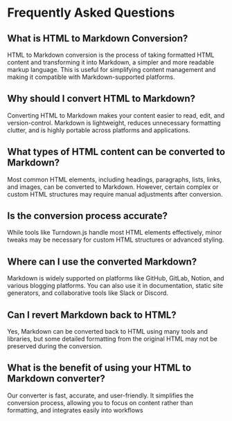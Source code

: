 # Frequently Asked Questions
## What is HTML to Markdown Conversion?
HTML to Markdown conversion is the process of taking formatted HTML content and transforming it into Markdown, a simpler and more readable markup language. This is useful for simplifying content management and making it compatible with Markdown-supported platforms.

## Why should I convert HTML to Markdown?
Converting HTML to Markdown makes your content easier to read, edit, and version-control. Markdown is lightweight, reduces unnecessary formatting clutter, and is highly portable across platforms and applications.

## What types of HTML content can be converted to Markdown?
Most common HTML elements, including headings, paragraphs, lists, links, and images, can be converted to Markdown. However, certain complex or custom HTML structures may require manual adjustments after conversion.

## Is the conversion process accurate?
While tools like Turndown.js handle most HTML elements effectively, minor tweaks may be necessary for custom HTML structures or advanced styling.

## Where can I use the converted Markdown?
Markdown is widely supported on platforms like GitHub, GitLab, Notion, and various blogging platforms. You can also use it in documentation, static site generators, and collaborative tools like Slack or Discord.

## Can I revert Markdown back to HTML?
Yes, Markdown can be converted back to HTML using many tools and libraries, but some detailed formatting from the original HTML may not be preserved during the conversion.

## What is the benefit of using your HTML to Markdown converter?
Our converter is fast, accurate, and user-friendly. It simplifies the conversion process, allowing you to focus on content rather than formatting, and integrates easily into workflows